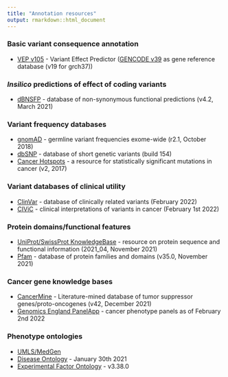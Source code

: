 ```yaml
---
title: "Annotation resources"
output: rmarkdown::html_document
---
```


### Basic variant consequence annotation
  * [VEP v105](http://www.ensembl.org/info/docs/tools/vep/index.html) - Variant Effect Predictor ([GENCODE v39](https://www.gencodegenes.org/human/) as gene reference database (v19 for grch37))

###  *Insilico* predictions of effect of coding variants
  * [dBNSFP](https://sites.google.com/site/jpopgen/dbNSFP) - database of non-synonymous functional predictions (v4.2, March 2021)

###  Variant frequency databases
  * [gnomAD](http://exac.broadinstitute.org/) - germline variant frequencies exome-wide (r2.1, October 2018)
  * [dbSNP](http://www.ncbi.nlm.nih.gov/SNP/) - database of short genetic variants (build 154)
  * [Cancer Hotspots](http://cancerhotspots.org) - a resource for statistically significant mutations in cancer (v2, 2017)

### Variant databases of clinical utility
  * [ClinVar](http://www.ncbi.nlm.nih.gov/clinvar/) - database of clinically related variants (February 2022)
  * [CIViC](https://civicdb.org) - clinical interpretations of variants in cancer (February 1st 2022)

### Protein domains/functional features
  * [UniProt/SwissProt KnowledgeBase](http://www.uniprot.org) - resource on protein sequence and functional information (2021_04, November 2021)
  * [Pfam](http://pfam.xfam.org) - database of protein families and domains (v35.0, November 2021)

### Cancer gene knowledge bases
  * [CancerMine](http://bionlp.bcgsc.ca/cancermine/) - Literature-mined database of tumor suppressor genes/proto-oncogenes (v42, December 2021)
  * [Genomics England PanelApp](https://panelapp.genomicsengland.co.uk) - cancer phenotype panels as of February 2nd 2022


### Phenotype ontologies
  * [UMLS/MedGen](https://www.ncbi.nlm.nih.gov/medgen/)
  * [Disease Ontology](https://disease-ontology.org/) - January 30th 2021
  * [Experimental Factor Ontology](https://github.com/EBISPOT/efo) - v3.38.0
